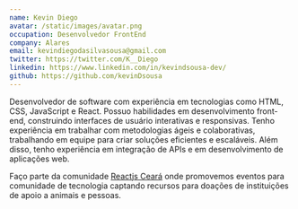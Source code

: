 ```yaml
---
name: Kevin Diego
avatar: /static/images/avatar.png
occupation: Desenvolvedor FrontEnd
company: Alares
email: kevindiegodasilvasousa@gmail.com
twitter: https://twitter.com/K__Diego
linkedin: https://www.linkedin.com/in/kevindsousa-dev/
github: https://github.com/kevinDsousa
---
```


Desenvolvedor de software com experiência em tecnologias como HTML, CSS, JavaScript e React. Possuo habilidades em desenvolvimento front-end, construindo interfaces de usuário interativas e responsivas. Tenho experiência em trabalhar com metodologias ágeis e colaborativas, trabalhando em equipe para criar soluções eficientes e escaláveis. Além disso, tenho experiência em integração de APIs e em desenvolvimento de aplicações web. 

Faço parte da comunidade [Reactjs Ceará](https://reactjs-ceara.org/) onde promovemos eventos para comunidade de tecnologia captando recursos para doações de instituições de apoio a animais e pessoas.
